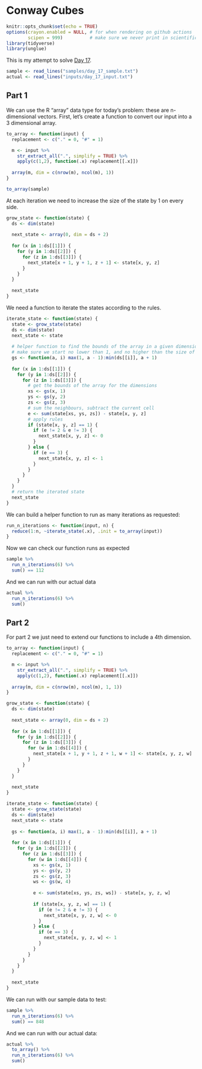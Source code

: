 # Conway Cubes

```r
knitr::opts_chunk$set(echo = TRUE)
options(crayon.enabled = NULL, # for when rendering on github actions
        scipen = 999)          # make sure we never print in scientific notation
library(tidyverse)
library(unglue)
```

This is my attempt to solve [Day 17](https://adventofcode.com/2021/day/17).

```r
sample <- read_lines("samples/day_17_sample.txt")
actual <- read_lines("inputs/day_17_input.txt")
```

## Part 1

We can use the R "array" data type for today's problem: these are n-dimensional vectors. First, let's create a function
to convert our input into a 3 dimensional array.

```r
to_array <- function(input) {
  replacement <- c("." = 0, "#" = 1)

  m <- input %>%
    str_extract_all(".", simplify = TRUE) %>%
    apply(c(1,2), function(.x) replacement[[.x]])
  
  array(m, dim = c(nrow(m), ncol(m), 1))
}

to_array(sample)
```

At each iteration we need to increase the size of the state by 1 on every side.

```r
grow_state <- function(state) {
  ds <- dim(state)
  
  next_state <- array(0, dim = ds + 2)
  
  for (x in 1:ds[[1]]) {
    for (y in 1:ds[[2]]) {
      for (z in 1:ds[[3]]) {
        next_state[x + 1, y + 1, z + 1] <- state[x, y, z]
      }
    }
  }
  
  next_state
}
```

We need a function to iterate the states according to the rules.

```r
iterate_state <- function(state) {
  state <- grow_state(state)
  ds <- dim(state)
  next_state <- state
  
  # helper function to find the bounds of the array in a given dimension:
  # make sure we start no lower than 1, and no higher than the size of that dim
  gs <- function(a, i) max(1, a - 1):min(ds[[i]], a + 1)
 
  for (x in 1:ds[[1]]) {
    for (y in 1:ds[[2]]) {
      for (z in 1:ds[[3]]) {
        # get the bounds of the array for the dimensions
        xs <- gs(x, 1)
        ys <- gs(y, 2)
        zs <- gs(z, 3)
        # sum the neighbours, subtract the current cell
        e <- sum(state[xs, ys, zs]) - state[x, y, z]
        # apply rules
        if (state[x, y, z] == 1) {
          if (e != 2 & e != 3) {
            next_state[x, y, z] <- 0
          }
        } else {
          if (e == 3) {
            next_state[x, y, z] <- 1
          }
        }
      }
    }
  }
  # return the iterated state
  next_state 
}
```

We can build a helper function to run as many iterations as requested:

```r
run_n_iterations <- function(input, n) {
  reduce(1:n, ~iterate_state(.x), .init = to_array(input))
}
```

Now we can check our function runs as expected

```r
sample %>%
  run_n_iterations(6) %>%
  sum() == 112
```

And we can run with our actual data

```r
actual %>%
  run_n_iterations(6) %>%
  sum()
```

## Part 2

For part 2 we just need to extend our functions to include a 4th dimension.

```r
to_array <- function(input) {
  replacement <- c("." = 0, "#" = 1)

  m <- input %>%
    str_extract_all(".", simplify = TRUE) %>%
    apply(c(1,2), function(.x) replacement[[.x]])
  
  array(m, dim = c(nrow(m), ncol(m), 1, 1))
}

grow_state <- function(state) {
  ds <- dim(state)
  
  next_state <- array(0, dim = ds + 2)
  
  for (x in 1:ds[[1]]) {
    for (y in 1:ds[[2]]) {
      for (z in 1:ds[[3]]) {
        for (w in 1:ds[[4]]) {
          next_state[x + 1, y + 1, z + 1, w + 1] <- state[x, y, z, w]
        }
      }
    }
  }
  
  next_state
}

iterate_state <- function(state) {
  state <- grow_state(state)
  ds <- dim(state)
  next_state <- state
  
  gs <- function(a, i) max(1, a - 1):min(ds[[i]], a + 1)
 
  for (x in 1:ds[[1]]) {
    for (y in 1:ds[[2]]) {
      for (z in 1:ds[[3]]) {
        for (w in 1:ds[[4]]) {
          xs <- gs(x, 1)
          ys <- gs(y, 2)
          zs <- gs(z, 3)
          ws <- gs(w, 4)
          
          e <- sum(state[xs, ys, zs, ws]) - state[x, y, z, w]
          
          if (state[x, y, z, w] == 1) {
            if (e != 2 & e != 3) {
              next_state[x, y, z, w] <- 0
            }
          } else {
            if (e == 3) {
              next_state[x, y, z, w] <- 1
            }
          }
        }
      }
    }
  }
  
  next_state 
}
```

We can run with our sample data to test:

```r
sample %>%
  run_n_iterations(6) %>%
  sum() == 848
```

And we can run with our actual data:

```r
actual %>%
  to_array() %>%
  run_n_iterations(6) %>%
  sum()
```
